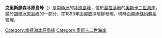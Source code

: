 {{Coord|65|6|S|59|31|W|source:GNIS|display=title}}

'''克里斯滕森冰原島峰'''（{{lang-en|Christensen Nunatak}}）是[[南極洲|南極洲]]的[[冰原島峰|冰原島峰]]，位於[[葛拉漢地|葛拉漢地]]的[[奧斯卡二世海岸|奧斯卡二世海岸]]，屬於[[錫爾冰原島峰|錫爾冰原島峰]]的一部分，在1893年由[[挪威|挪威]]探險隊發現，現時由[[南極條約體系|南極條約體系]]管理。

{{DEFAULTSORT:Christensen Nunatak}}
[[Category:南極洲冰原島峰|Category:南極洲冰原島峰]]
[[Category:奧斯卡二世海岸|Category:奧斯卡二世海岸]]


{{OscarIICoast-geo-stub}}